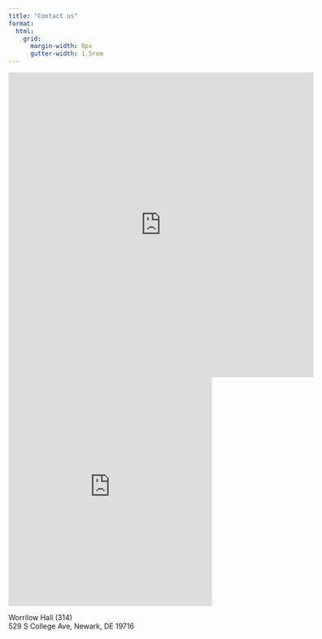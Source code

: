 ```yaml
---
title: "Contact us"
format:
  html:
    grid:
      margin-width: 0px
      gutter-width: 1.5rem
---
```


::: {.column-margin}
```{=html}
<iframe src="https://docs.google.com/forms/d/e/1FAIpQLSfdwD3kwMnNPVtpw89D9OK7t_NevcwpPc0xfmRJxZy-1Shp7Q/viewform?embedded=true" width="600" height="600" frameborder="0" marginheight="0" marginwidth="0">Loading…</iframe>
```
:::

```{=html}
<iframe src="https://www.google.com/maps/embed?pb=!1m18!1m12!1m3!1d3111.2233183388776!2d-75.75268002355654!3d39.66696623801825!2m3!1f0!2f0!3f0!3m2!1i1024!2i768!4f13.1!3m3!1m2!1s0x89c7a9867b0d6cf7%3A0xa8c47c6f778bb7e7!2sWorrilow%20Hall%2C%20529%20S%20College%20Ave%2C%20Newark%2C%20DE%2019716!5e1!3m2!1sen!2sus!4v1734060680898!5m2!1sen!2sus" width="400" height="450" style="border:0;" allowfullscreen="" loading="lazy" referrerpolicy="no-referrer-when-downgrade"></iframe>
```
Worrilow Hall (314)\
529 S College Ave, Newark, DE 19716


